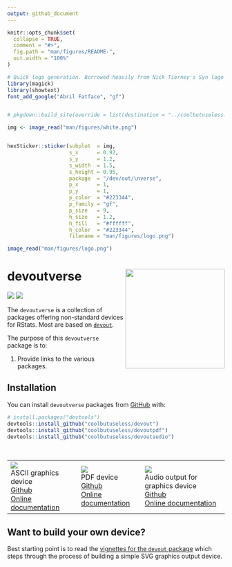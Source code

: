```yaml
---
output: github_document
---
```


<!-- README.md is generated from README.Rmd. Please edit that file -->

```r
knitr::opts_chunk$set(
  collapse = TRUE,
  comment = "#>",
  fig.path = "man/figures/README-",
  out.width = "100%"
)
```






```r
# Quick logo generation. Borrowed heavily from Nick Tierney's Syn logo process
library(magick)
library(showtext)
font_add_google("Abril Fatface", "gf")


# pkgdown::build_site(override = list(destination = "../coolbutuseless.github.io/package/devoutverse"))
```


```r
img <- image_read("man/figures/white.png") 


hexSticker::sticker(subplot  = img,
                    s_x      = 0.92,
                    s_y      = 1.2,
                    s_width  = 1.5,
                    s_height = 0.95,
                    package  = "/dev/out/\nverse",
                    p_x      = 1,
                    p_y      = 1,
                    p_color  = "#223344",
                    p_family = "gf",
                    p_size   = 9,
                    h_size   = 1.2,
                    h_fill   = "#ffffff",
                    h_color  = "#223344",
                    filename = "man/figures/logo.png")

image_read("man/figures/logo.png")
```



# devoutverse   <img src="man/figures/logo.png" align="right" height=230/>

<!-- badges: start -->
![](http://img.shields.io/badge/cool-useless-green.svg)
![](http://img.shields.io/badge/mini-verse-blue.svg)
<!-- badges: end -->

The `devoutverse` is a collection of packages offering non-standard devices for RStats.
Most are based on [`devout`](https://github.com/coolbutuseless/devout).

The purpose of this `devoutverse` package is to:

1. Provide links to the various packages.


## Installation

You can install `devoutverse` packages from [GitHub](https://github.com/coolbutuseless/) with:

``` r
# install.packages("devtools")
devtools::install_github("coolbutuseless/devout")
devtools::install_github("coolbutuseless/devoutpdf")
devtools::install_github("coolbutuseless/devoutaudio")
```

<br />


|    |           |  |
|----------------------|--------------------|--------------------------|
| <img src="man/figures/logodevout.png"><br/> ASCII graphics device<br/><a href="http://github.com/coolbutuseless/devout">Github</a><br/> <a href="http://coolbutuseless.github.io/package/devout">Online documentation</a> | <img src="man/figures/logodevoutpdf.png"> <br/>PDF device<br/><a href="http://github.com/coolbutuseless/devoutpdf">Github</a><br/> <a href="http://coolbutuseless.github.io/package/devoutpdf">Online documentation</a> | <img src="man/figures/logodevoutaudio.png"><br/> Audio output for graphics device<br/><a href="http://github.com/coolbutuseless/devoutaudio">Github</a><br/> <a href="http://coolbutuseless.github.io/package/devoutaudio">Online documentation</a> | 




## Want to build your own device?

Best starting point is to read the [vignettes for the `devout` package](https://coolbutuseless.github.io/package/devout/articles/creating-an-svg-device-01.html) 
which steps through the process of building a simple SVG graphics output device.

